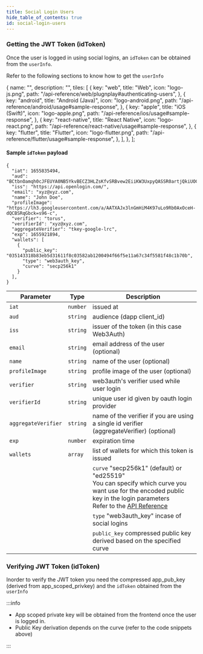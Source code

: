 ```yaml
---
title: Social Login Users
hide_table_of_contents: true
id: social-login-users
---
```


### Getting the JWT Token (idToken)

Once the user is logged in using social logins, an `idToken` can be obtained from the `userInfo`.

Refer to the following sections to know how to get the `userInfo`



  {
    name: "",
    description: "",
    tiles: [
      {
        key: "web",
        title: "Web",
        icon: "logo-js.png",
        path: "/api-reference/web/plugnplay#authenticating-users",
      },
      {
        key: "android",
        title: "Android (Java)",
        icon: "logo-android.png",
        path: "/api-reference/android/usage#sample-response",
      },
      {
        key: "apple",
        title: "iOS (Swift)",
        icon: "logo-apple.png",
        path: "/api-reference/ios/usage#sample-response",
      },
      {
        key: "react-native",
        title: "React Native",
        icon: "logo-react.png",
        path: "/api-reference/react-native/usage#sample-response",
      },
      {
        key: "flutter",
        title: "Flutter",
        icon: "logo-flutter.png",
        path: "/api-reference/flutter/usage#sample-response",
      },
    ],
  },
];

<Tiles tileGroups={tileGroupsData} />

#### Sample `idToken` payload

```
{
  "iat": 1655835494,
  "aud": "BCtbnOamqh0cJFEUYA0NB5YkvBECZ3HLZsKfvSRBvew2EiiKW3UxpyQASSR0artjQkiUOCHeZ_ZeygXpYpxZjOs",
  "iss": "https://api.openlogin.com/",
  "email": "xyz@xyz.com",
  "name": "John Doe",
  "profileImage": "https://lh3.googleusercontent.com/a/AATXAJx3lnGmHiM4K97uLo9Rb0AxOceH-dQCBSRqGbck=s96-c",
  "verifier": "torus",
  "verifierId": "xyz@xyz.com",
  "aggregateVerifier": "tkey-google-lrc",
  "exp": 1655921894,
  "wallets": [
    {
      "public_key": "035143318b83eb5d31611f8c03582ab1200494f66f5e11a67c34f5581f48c1b70b",
      "type": "web3auth_key",
      "curve": "secp256k1"
    }
  ],
}
```

| Parameter           | Type     | Description                                                                                                                                                                                     |
| ------------------- | -------- | ----------------------------------------------------------------------------------------------------------------------------------------------------------------------------------------------- |
| `iat`               | `number` | issued at                                                                                                                                                                                       |
| `aud`               | `string` | audience (dapp client_id)                                                                                                                                                                       |
| `iss`               | `string` | issuer of the token (in this case Web3Auth)                                                                                                                                                     |
| `email`             | `string` | email address of the user (optional)                                                                                                                                                            |
| `name`              | `string` | name of the user (optional)                                                                                                                                                                     |
| `profileImage`      | `string` | profile image of the user (optional)                                                                                                                                                            |
| `verifier`          | `string` | web3auth's verifier used while user login                                                                                                                                                       |
| `verifierId`        | `string` | unique user id given by oauth login provider                                                                                                                                                    |
| `aggregateVerifier` | `string` | name of the verifier if you are using a single id verifier (aggregateVerifier) (optional)                                                                                                       |
| `exp`               | `number` | expiration time                                                                                                                                                                                 |
| `wallets`           | `array`  | list of wallets for which this token is issued                                                                                                                                                  |
|                     |          | `curve` "secp256k1" (default) or "ed25519" <br/> You can specify which curve you want use for the encoded public key in the login parameters<br/> Refer to the [API Reference](/api-reference/) |
|                     |          | `type` "web3auth_key" incase of social logins                                                                                                                                                   |
|                     |          | `public_key` compressed public key derived based on the specified curve                                                                                                                         |

### Verifying JWT Token (idToken)

Inorder to verify the JWT token you need the compressed app_pub_key (derived from app_scoped_privkey) and the `idToken` obtained from the `userInfo`

:::info

- App scoped private key will be obtained from the frontend once the user is logged in.
- Public Key derivation depends on the curve (refer to the code snippets above)

:::

<VerifyToken />

